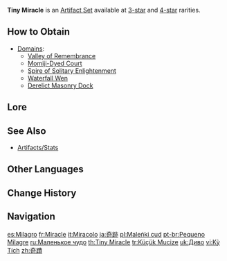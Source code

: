 {{Artifact Set Infobox
|id        = 202
|flower    = Tiny Miracle's Flower
|plume     = Tiny Miracle's Feather
|sands     = Tiny Miracle's Hourglass
|goblet    = Tiny Miracle's Goblet
|circlet   = Tiny Miracle's Earrings
|2pcBonus  = All [[Elemental RES]] increased by 20%.
|4pcBonus  = Incoming {{Color|Black|Elemental DMG}} increases corresponding [[Elemental RES]] by 30% for 10s. Can only occur once every 10s.
|source3.1 = [[Valley of Remembrance]]
|source3.2 = [[Momiji-Dyed Court]]
|source3.3 = [[Spire of Solitary Enlightenment]]
|source3.4 = [[Waterfall Wen]]
|source3.5 = [[Derelict Masonry Dock]]
|source4.1 = [[Valley of Remembrance]]
|source4.2 = [[Momiji-Dyed Court]]
|source4.3 = [[Spire of Solitary Enlightenment]]
|source4.4 = [[Waterfall Wen]]
|source4.5 = [[Derelict Masonry Dock]]
|eff_att1  = Elemental RES Increase
|eff_att2  = Pyro RES Increase
|eff_att3  = Cryo RES Increase
|eff_att4  = Dendro RES Increase
|eff_att5  = Geo RES Increase
|eff_att6  = Anemo RES Increase
|eff_att7  = Hydro RES Increase
|eff_att8  = Electro RES Increase
}}
'''Tiny Miracle''' is an [[Artifact Set]] available at [[:Category:3-Star Artifacts|3-star]] and [[:Category:4-Star Artifacts|4-star]] rarities.

==How to Obtain==
* [[Domain]]s:
** [[Valley of Remembrance]]
** [[Momiji-Dyed Court]]
** [[Spire of Solitary Enlightenment]]
** [[Waterfall Wen]]
** [[Derelict Masonry Dock]]

==Lore==
{{Artifact Lore}}

==See Also==
*[[Artifacts/Stats]]

==Other Languages==
{{Other Languages
|en      = Tiny Miracle
|zhs     = 奇迹
|zhs_rm  = Qíjì
|zht     = 奇蹟
|zht_rm  = Qíjī
|zh_tl   = Miracle
|ja      = 奇跡
|ja_rm   = Kiseki
|ja_tl   = Miracle
|ko      = 기적
|ko_tl   = Miracle
|es      = Milagro
|es_tl   = Miracle
|fr      = Miracle
|fr_tl   = Miracle
|ru      = Маленькое чудо
|ru_tl   = Tiny Miracle
|th      = Tiny Miracle
|vi      = Kỳ Tích
|vi_tl   = Miracle
|de      = Wunder
|de_tl   = Miracle
|id      = Tiny Miracle
|pt      = Pequeno Milagre
|pt_tl   = Small Miracle
|tr      = Küçük Mucize
|tr_tl   = Small Miracle
|it      = Miracolo
|it_tl   = Miracle
}}

==Change History==
{{Change History|1.0}}

==Navigation==
{{Artifact Navbox}}

[[es:Milagro]]
[[fr:Miracle]]
[[it:Miracolo]]
[[ja:奇跡]]
[[pl:Maleńki cud]]
[[pt-br:Pequeno Milagre]]
[[ru:Маленькое чудо]]
[[th:Tiny Miracle]]
[[tr:Küçük Mucize]]
[[uk:Диво]]
[[vi:Kỳ Tích]]
[[zh:奇蹟]]